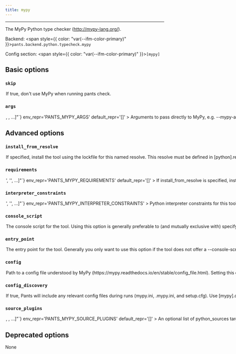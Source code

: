 ```yaml
---
title: mypy
---
```



---

The MyPy Python type checker (http://mypy-lang.org/).

Backend: <span style={{ color: "var(--ifm-color-primary)" }}>`pants.backend.python.typecheck.mypy`</span>

Config section: <span style={{ color: "var(--ifm-color-primary)" }}>`[mypy]`</span>

## Basic options

<span className={styles.options}>

### `skip`

<Option
  cli_repr='--[no-]mypy-skip'
  env_repr='PANTS_MYPY_SKIP'
  default_repr='False'
>
  

If true, don't use MyPy when running `pants check`.

</Option>


### `args`

<Option
  cli_repr={`--mypy-args="[<shell_str>, <shell_str>, ...]"`}
  env_repr='PANTS_MYPY_ARGS'
  default_repr='[]'
>
  

Arguments to pass directly to MyPy, e.g. `--mypy-args='--python-version 3.7 --disallow-any-expr'`.

</Option>


## Advanced options

### `install_from_resolve`

<Option
  cli_repr='--mypy-install-from-resolve=<str>'
  env_repr='PANTS_MYPY_INSTALL_FROM_RESOLVE'
  default_repr='None'
>
  

If specified, install the tool using the lockfile for this named resolve.

This resolve must be defined in `[python].resolves`, as described in [Third-party dependencies](doc\:python-third-party-dependencies#user-lockfiles).

The resolve's entire lockfile will be installed, unless specific requirements are listed via the `requirements` option, in which case only those requirements will be installed. This is useful if you don't want to invalidate the tool's outputs when the resolve incurs changes to unrelated requirements.

If unspecified, and the `lockfile` option is unset, the tool will be installed using the default lockfile shipped with Pants.

If unspecified, and the `lockfile` option is set, the tool will use the custom `mypy` "tool lockfile" generated from the `version` and `extra_requirements` options. But note that this mechanism is deprecated.

</Option>


### `requirements`

<Option
  cli_repr={`--mypy-requirements="['<str>', '<str>', ...]"`}
  env_repr='PANTS_MYPY_REQUIREMENTS'
  default_repr='[]'
>
  

If `install_from_resolve` is specified, install these requirements, at the versions provided by the specified resolve's lockfile.

Values can be pip-style requirements (e.g., `tool` or `tool==1.2.3` or `tool>=1.2.3`), or addresses of `python_requirement` targets (or targets that generate or depend on `python_requirement` targets).

The lockfile will be validated against the requirements - if a lockfile doesn't provide the requirement (at a suitable version, if the requirement specifies version constraints) Pants will error.

If unspecified, install the entire lockfile.

</Option>


### `interpreter_constraints`

<Option
  cli_repr={`--mypy-interpreter-constraints="['<str>', '<str>', ...]"`}
  env_repr='PANTS_MYPY_INTERPRETER_CONSTRAINTS'
>
  

Python interpreter constraints for this tool.

</Option>


### `console_script`

<Option
  cli_repr='--mypy-console-script=<str>'
  env_repr='PANTS_MYPY_CONSOLE_SCRIPT'
  default_repr='mypy'
>
  

The console script for the tool. Using this option is generally preferable to (and mutually exclusive with) specifying an `--entry-point` since console script names have a higher expectation of staying stable across releases of the tool. Usually, you will not want to change this from the default.

</Option>


### `entry_point`

<Option
  cli_repr='--mypy-entry-point=<str>'
  env_repr='PANTS_MYPY_ENTRY_POINT'
  default_repr='None'
>
  

The entry point for the tool. Generally you only want to use this option if the tool does not offer a `--console-script` (which this option is mutually exclusive with). Usually, you will not want to change this from the default.

</Option>


### `config`

<Option
  cli_repr='--mypy-config=<file_option>'
  env_repr='PANTS_MYPY_CONFIG'
  default_repr='None'
>
  

Path to a config file understood by MyPy (https\://mypy.readthedocs.io/en/stable/config_file.html).

Setting this option will disable `[mypy].config_discovery`. Use this option if the config is located in a non-standard location.

</Option>


### `config_discovery`

<Option
  cli_repr='--[no-]mypy-config-discovery'
  env_repr='PANTS_MYPY_CONFIG_DISCOVERY'
  default_repr='True'
>
  

If true, Pants will include any relevant config files during runs (`mypy.ini`, `.mypy.ini`, and `setup.cfg`).

Use `[mypy].config` instead if your config is in a non-standard location.

</Option>


### `source_plugins`

<Option
  cli_repr={`--mypy-source-plugins="[<target_option>, <target_option>, ...]"`}
  env_repr='PANTS_MYPY_SOURCE_PLUGINS'
  default_repr='[]'
>
  

An optional list of `python_sources` target addresses to load first-party plugins.

You must also set `plugins = path.to.module` in your `mypy.ini`, and set the `[mypy].config` option in your `pants.toml`.

To instead load third-party plugins, set the option `[mypy].install_from_resolve` to a resolve whose lockfile includes those plugins, and set the `plugins` option in `mypy.ini`. See [check](doc\:python-check-goal).

</Option>


## Deprecated options

None

</span>